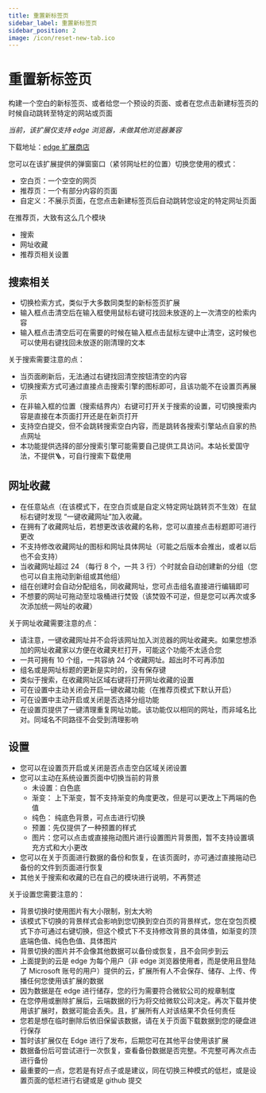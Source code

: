 ```yaml
---
title: 重置新标签页
sidebar_label: 重置新标签页
sidebar_position: 2
image: /icon/reset-new-tab.ico
---
```


<head>
  <title>重置新标签页</title>
  <link ref="icon" href="/icon/reset-new-tab.ico" />
</head>

# 重置新标签页

构建一个空白的新标签页、或者给您一个预设的页面、或者在您点击新建标签页的时候自动跳转至特定的网站或页面

_当前，该扩展仅支持 edge 浏览器，未做其他浏览器兼容_

下载地址：[edge 扩展商店](https://microsoftedge.microsoft.com/addons/detail/bfecjipachpbkclaobjigeacheimkfbh)

您可以在该扩展提供的弹窗窗口（紧邻网址栏的位置）切换您使用的模式：

- 空白页：一个空空的网页
- 推荐页：一个有部分内容的页面
- 自定义：不展示页面，在您点击新建标签页后自动跳转您设定的特定网址页面

在推荐页，大致有这么几个模块

- 搜索
- 网址收藏
- 推荐页相关设置

## 搜索相关

- 切换检索方式，类似于大多数同类型的新标签页扩展
- 输入框点击清空后在输入框使用鼠标右键可找回未放逐的上一次清空的检索内容
- 输入框点击清空后可在需要的时候在输入框点击鼠标左键中止清空，这时候也可以使用右键找回未放逐的刚清理的文本

关于搜索需要注意的点：

- 当页面刷新后，无法通过右键找回清空按钮清空的内容
- 切换搜索方式可通过直接点击搜索引擎的图标即可，且该功能不在设置页再展示
- 在非输入框的位置（搜索结界内）右键可打开关于搜索的设置，可切换搜索内容是直接在本页面打开还是在新页打开
- 支持空白提交，但不会跳转搜索空白内容，而是跳转各搜索引擎站点自家的热点网址
- 本功能提供选择的部分搜索引擎可能需要自己提供工具访问。本站长爱国守法，不提供🪜，可自行搜索下载使用

## 网址收藏

- 在任意站点（在该模式下，在空白页或是自定义特定网址跳转页不生效）在鼠标右键时发现 “一键收藏网址”加入收藏。
- 在拥有了收藏网址后，若想更改该收藏的名称，您可以直接点击标题即可进行更改
- 不支持修改收藏网址的图标和网址具体网址（可能之后版本会推出，或者以后也不会支持）
- 当收藏网址超过 24 （每行 8 个，一共 3 行）个时就会自动创建新的分组（您也可以自主拖动到新组或其他组）
- 组在创建时会自动分配组名，同收藏网址，您可点击组名直接进行编辑即可
- 不想要的网址可拖动至垃圾桶进行焚毁（该焚毁不可逆，但是您可以再次或多次添加统一网址的收藏）

关于网址收藏需要注意的点：

- 请注意，一键收藏网址并不会将该网址加入浏览器的网址收藏夹。如果您想添加的网址收藏家以方便在收藏夹栏打开，可能这个功能不太适合您
- 一共可拥有 10 个组，一共容纳 24 个收藏网址。超出时不可再添加
- 组名或是网址标题的更新是实时的，没有保存键
- 类似于搜索，在收藏网址区域右键将打开网址收藏的设置
- 可在设置中主动关闭会开启一键收藏功能（在推荐页模式下默认开启）
- 可在设置中主动开启或关闭是否选择分组功能
- 在设置页提供了一键清理重复网址功能。该功能仅以相同的网址，而非域名比对。同域名不同路径不会受到清理影响

## 设置

- 您可以在设置页开启或关闭是否点击空白区域关闭设置
- 您可以主动在系统设置页面中切换当前的背景
  - 未设置：白色底
  - 渐变： 上下渐变，暂不支持渐变的角度更改，但是可以更改上下两端的色值
  - 纯色： 纯底色背景，可点击进行切换
  - 预置：先仅提供了一种预置的样式
  - 图片：您可以点击或直接拖动图片进行设置图片背景图，暂不支持设置填充方式和大小更改
- 您可以在关于页面进行数据的备份和恢复，在该页面时，亦可通过直接拖动已备份的文件到页面进行恢复
- 其他关于搜索和收藏的已在自己的模块进行说明，不再赘述

关于设置您需要注意的：

- 背景切换时使用图片有大小限制，别太大哟
- 该模式下切换的背景样式会影响到您切换到空白页的背景样式，您在空包页模式下亦可通过右键切换，但这个模式下不支持修改背景的具体值，如渐变的顶底端色值、纯色色值、具体图片
- 背景切换的图片并不会像其他数据可以备份或恢复，且不会同步到云
- 上面提到的云是 edge 为每个用户（非 edge 浏览器使用者，而是使用且登陆了 Microsoft 账号的用户）提供的云，扩展所有人不会保存、储存、上传、传播任何您使用该扩展的数据
- 因为数据是在 edge 进行储存，您的行为需要符合微软公司的规章制度
- 在您停用或删除扩展后，云端数据的行为将交给微软公司决定。再次下载并使用该扩展时，数据可能会丢失。且，扩展所有人对该结果不负任何责任
- 您若是想在临时删除后依旧保留该数据，请在关于页面下载数据到您的硬盘进行保存
- 暂时该扩展仅在 Edge 进行了发布，后期您可在其他平台使用该扩展
- 数据备份后可尝试进行一次恢复，查看备份数据是否完整。不完整可再次点击进行备份
- 最重要的一点，您若是有好点子或是建议，同在切换三种模式的低栏，或是设置页面的低栏进行右键或是 github 提交
